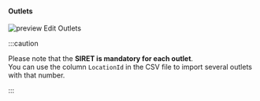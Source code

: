 #### Outlets

![preview Edit Outlets](images/checking-outlets-23-02-06-FR.png "https://portal-sandbox.fiskaltrust.TLD/AccountOutlet")

:::caution

Please note that the **SIRET is mandatory for each outlet**.  
You can use the column `LocationId` in the CSV file to import several outlets with that number.

:::


